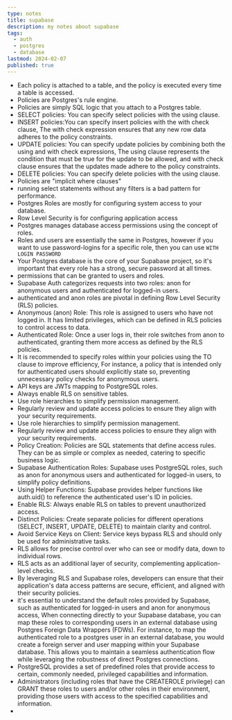 ```yaml
---
type: notes
title: supabase
description: my notes about supabase
tags:
  - auth
  - postgres
  - database
lastmod: 2024-02-07
published: true
---
```


- Each policy is attached to a table, and the policy is executed every time a table is accessed.
- Policies are Postgres's rule engine.
- Policies are simply SQL logic that you attach to a Postgres table.
- SELECT policies: You can specify select policies with the using clause.
- INSERT policies:You can specify insert policies with the with check clause, The with check expression ensures that any new row data adheres to the policy constraints.
- UPDATE policies: You can specify update policies by combining both the using and with check expressions, The using clause represents the condition that must be true for the update to be allowed, and with check clause ensures that the updates made adhere to the policy constraints.
- DELETE policies: You can specify delete policies with the using clause.
- Policies are "implicit where clauses"
- running select statements without any filters is a bad pattern for performance.
- Postgres Roles are mostly for configuring system access to your database.
- Row Level Security is for configuring application access
- Postgres manages database access permissions using the concept of roles.
- Roles and users are essentially the same in Postgres, however if you want to use password-logins for a specific role, then you can use `WITH LOGIN PASSWORD`
- Your Postgres database is the core of your Supabase project, so it's important that every role has a strong, secure password at all times.
- permissions that can be granted to users and roles.
- Supabase Auth categorizes requests into two roles: anon for anonymous users and authenticated for logged-in users.
- authenticated and anon roles are pivotal in defining Row Level Security (RLS) policies.
- Anonymous (anon) Role: This role is assigned to users who have not logged in. It has limited privileges, which can be defined in RLS policies to control access to data.
- Authenticated Role: Once a user logs in, their role switches from anon to authenticated, granting them more access as defined by the RLS policies.
- It is recommended to specify roles within your policies using the TO clause to improve efficiency, For instance, a policy that is intended only for authenticated users should explicitly state so, preventing unnecessary policy checks for anonymous users.
- API keys are JWTs mapping to PostgreSQL roles.
- Always enable RLS on sensitive tables.
- Use role hierarchies to simplify permission management.
- Regularly review and update access policies to ensure they align with your security requirements.
- Use role hierarchies to simplify permission management.
- Regularly review and update access policies to ensure they align with your security requirements.
- Policy Creation: Policies are SQL statements that define access rules. They can be as simple or complex as needed, catering to specific business logic.
- Supabase Authentication Roles: Supabase uses PostgreSQL roles, such as anon for anonymous users and authenticated for logged-in users, to simplify policy definitions.
- Using Helper Functions: Supabase provides helper functions like auth.uid() to reference the authenticated user's ID in policies.
- Enable RLS: Always enable RLS on tables to prevent unauthorized access.
- Distinct Policies: Create separate policies for different operations (SELECT, INSERT, UPDATE, DELETE) to maintain clarity and control.
- Avoid Service Keys on Client: Service keys bypass RLS and should only be used for administrative tasks.
- RLS allows for precise control over who can see or modify data, down to individual rows.
- RLS acts as an additional layer of security, complementing application-level checks.
- By leveraging RLS and Supabase roles, developers can ensure that their application's data access patterns are secure, efficient, and aligned with their security policies.
- it's essential to understand the default roles provided by Supabase, such as authenticated for logged-in users and anon for anonymous access, When connecting directly to your Supabase database, you can map these roles to corresponding users in an external database using Postgres Foreign Data Wrappers (FDWs). For instance, to map the authenticated role to a postgres user in an external database, you would create a foreign server and user mapping within your Supabase database. This allows you to maintain a seamless authentication flow while leveraging the robustness of direct Postgres connections.
- PostgreSQL provides a set of predefined roles that provide access to certain, commonly needed, privileged capabilities and information.
- Administrators (including roles that have the CREATEROLE privilege) can GRANT these roles to users and/or other roles in their environment, providing those users with access to the specified capabilities and information.
-
